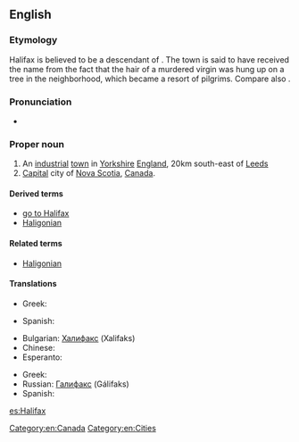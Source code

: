 ==English==
{{wikipedia}}

===Etymology===
Halifax is believed to be a descendant of {{etyl|ang}} {{term|haligfeax|hāliġfeax|lit=holy hair|lang=ang}}. The town is said to have received the name from the fact that the hair of a murdered virgin was hung up on a tree in the neighborhood, which became a resort of pilgrims. Compare also {{l|en|Fairfax}}.

===Pronunciation===
* {{IPA|/ˈhælɨˌfæks/|lang=en}}

===Proper noun===
{{en-proper noun}}

# An [[industrial]] [[town]] in [[Yorkshire]] [[England]], 20km south-east of [[Leeds]]
# [[capital|Capital]] city of [[Nova Scotia]], [[Canada]].

====Derived terms====
* [[go to Halifax]]
* [[Haligonian]]

====Related terms====
* [[Haligonian]]

====Translations====
{{trans-top|city in England}}
* Greek: {{t|el|Χάλιφαξ|n|tr=Chálifax}}
{{trans-mid}}
* Spanish: {{t+|es|Halifax}}
{{trans-bottom}}

{{trans-top|city of Canada}}
* Bulgarian: [[Халифакс]] (Xalifaks)
* Chinese: {{zh-tsp||哈利法克斯|Hā lì fǎ ké sī}}
* Esperanto: {{t|eo|Halifakso|xs=Esperanto}}
{{trans-mid}}
* Greek: {{t|el|Χάλιφαξ|n|tr=Chálifax}}
* Russian: [[Галифакс]] (Gálifaks)
* Spanish: {{t+|es|Halifax}}
{{trans-bottom}}

[[Category:en:Canada]]
[[Category:en:Cities]]

[[es:Halifax]]